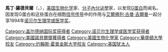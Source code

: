 {{Infobox scientist
| name        = 馬丁·羅德貝爾<br />Martin Rodbell
| image       = Rodbell, Martin (1925-1998).jpg
| image_size = 200px
| caption     = Martin Rodbell
| birth_date  = {{birth date |1925|12|1}}
| birth_place = [[马里兰州|马里兰州]],[[巴爾的摩|巴爾的摩]]
| death_date  = {{death date and age |1998|12|7|1925|12|1}}
| death_place = 美国[[教堂山_(北卡罗来纳州)|教堂山 (北卡罗来纳州)]]
| residence   = [[美国|美国]]
| nationality = [[美国|美国]]
| field       = [[生物化学|生物化学]]
| work_institution  = [[國立衛生研究院_(美國)|國立衛生研究院 (美國)]]
| alma_mater  = [[约翰·霍普金斯大学|约翰·霍普金斯大学]]<br />[[華盛頓大學|華盛頓大學]]
| doctoral_advisor  = 
| doctoral_students =  
| known_for   = [[G蛋白|G蛋白]] <br /> [[信号传导|信号传导]]
| societies   = 
| prizes      =   [[诺贝尔生理学或医学奖|诺贝尔生理学或医学奖]] (1994)<br /> [[盖尔德纳国际奖|盖尔德纳国际奖]] (1984) <br /> [[Richard_Lounsbery_Award|Richard Lounsbery Award]] (1987) 
| handedness  = 
|spouse=Barbara Charlotte Ledermann (m. 1950; 4 children)
}}

'''馬丁·羅德貝爾'''（{{lang-en|'''Martin Rodbell'''}}，{{bd|1925年|12月1日|1998年|12月7日}}），[[美国|美国]][[生物化学|生物化学]]家、[[分子|分子]][[內分泌學|內分泌學]]家，以发现[[G蛋白|G蛋白]]而闻名。因发现G蛋白和这些蛋白在细胞[[信号传导|信号传导]]中的作用与[[艾爾佛列·古曼·吉爾曼|艾爾佛列·古曼·吉爾曼]]一起分享1994年[[诺贝尔生理学或医学奖|诺贝尔生理学或医学奖]]。

{{諾貝爾生理學或醫學獎獲得者 (1976年－2000年)}}
{{加拿大盖尔德纳国际奖获得者}}
{{Authority control}}

{{DEFAULTSORT: Rodbell, Martin}}
[[Category:盖尔德纳国际奖获得者|Category:盖尔德纳国际奖获得者]]
[[Category:诺贝尔生理学或医学奖获得者|Category:诺贝尔生理学或医学奖获得者]]
[[Category:美國諾貝爾獎獲得者|Category:美國諾貝爾獎獲得者]]
[[Category:美國生物化學家|Category:美國生物化學家]]
[[Category:華盛頓大學校友|Category:華盛頓大學校友]]
[[Category:约翰斯·霍普金斯大学校友|Category:约翰斯·霍普金斯大学校友]]
[[Category:美国犹太人|Category:美国犹太人]]